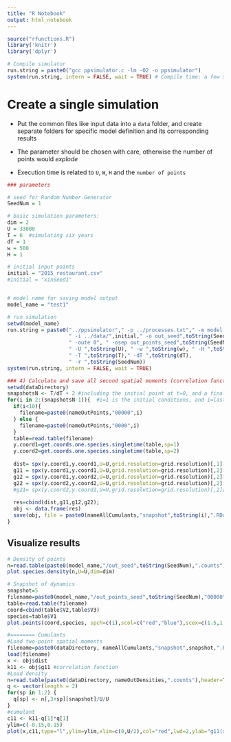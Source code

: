 ---
title: "R Notebook"
output: html_notebook
---

```{r}
source("rfunctions.R")
library('knitr')
library('dplyr')
```

```{r}
# Compile simulator
run.string = paste0("gcc ppsimulator.c -lm -O2 -o ppsimulator")
system(run.string, intern = FALSE, wait = TRUE) # Compile time: a few seconds
```

# Create a single simulation {#sec-create-a-single-simulation}

-   Put the common files like input data into a `data` folder, and create separate folders for specific model definition and its corresponding results

-   The parameter should be chosen with care, otherwise the number of points would *explode*

-   Execution time is related to `U`, `W`, `H` and the `number of points`

```{r}
### parameters

# seed for Random Number Generator
SeedNum = 1 

# basic simulation parameters:
dim = 2
U = 33000
T = 6  #simulating six years
dT = 1
w = 500
H = 1

# initial input points
initial = "2015_restaurant.csv"
#initial = "xinSeed1"


# model name for saving model output
model_name = "test1"
```

```{r}
# run simulation
setwd(model_name)
run.string = paste0("../ppsimulator"," -p ../processes.txt"," -m model.txt",
                    " -i ../data/",initial," -o out_seed",toString(SeedNum),
                    " -oute 0", " -osep out_points_seed",toString(SeedNum),
                    " -U ",toString(U), " -w ",toString(w), " -H ",toString(H),
                    " -T ",toString(T)," -dT ",toString(dT),
                    " -r ",toString(SeedNum))
system(run.string, intern = FALSE, wait = TRUE)
```

```{r}
### 4) Calculate and save all second spatial moments (correlation functions)
setwd(dataDirectory)
snapshotsN <- T/dT + 2 #including the initial point at t=0, and a final point
for(i in 2:(snapshotsN-1)){  #i=1 is the initial conditions, and i=last is the same as i=last-1
  if(i<10){
    filename=paste0(nameOutPoints,"00000",i)
  } else {
    filename=paste0(nameOutPoints,"0000",i)
  }
  table=read.table(filename)
  y.coord1=get.coords.one.species.singletime(table,sp=1)
  y.coord2=get.coords.one.species.singletime(table,sp=2)
  
  dist= spx(y.coord1,y.coord1,U=U,grid.resolution=grid.resolution)[,1][2:(U/2/grid.resolution+1)];
  g11 = spx(y.coord1,y.coord1,U=U,grid.resolution=grid.resolution)[,2][2:(U/2/grid.resolution+1)];
  g12 = spx(y.coord1,y.coord2,U=U,grid.resolution=grid.resolution)[,2][2:(U/2/grid.resolution+1)];
  g22 = spx(y.coord2,y.coord2,U=U,grid.resolution=grid.resolution)[,2][2:(U/2/grid.resolution+1)];
  #g21= spx(y.coord2,y.coord1,U=U,grid.resolution=grid.resolution)[,2][2:(U/2/grid.resolution+1)];
  
  res=cbind(dist,g11,g12,g22);
  obj <- data.frame(res)
  save(obj, file = paste0(nameAllCumulants,"snapshot",toString(i),".RData"))
}
```

## Visualize results

```{r}
# Density of points
n=read.table(paste0(model_name,"/out_seed",toString(SeedNum),".counts"), header=T)
plot.species.density(n,U=U,dim=dim)
```

```{r}
# Snapshot of dynamics
snapshot=5
filename=paste0(model_name,"/out_points_seed",toString(SeedNum),"00000",snapshot)
table=read.table(filename)
coord=cbind(table$V2,table$V3)
species=table$V1
plot.points(coord,species, spch=c(1),scol=c("red","blue"),scex=c(1.5,1.5),xlab="x",ylab="y",U=U)

```

```{r}
#======== Cumulants
#Load two-point spatial moments
filename=paste0(dataDirectory, nameAllCumulants,"snapshot",snapshot,".RData")
load(filename)
x <- obj$dist
k11 <- obj$g11 #correlation function
#Load density
n=read.table(paste0(dataDirectory, nameOutDensities,".counts"),header=T)
q <- vector(length = 2)
for(sp in 1:2) {
  q[sp] <- n[,3+sp][snapshot]/U/U
}
#cumulant
c11 <- k11-q[1]*q[1]
ylim=c(-0.15,0.15)
plot(x,c11,type="l",ylim=ylim,xlim=c(0,U/2),col="red",lwd=2,ylab="g11(x)")
```
